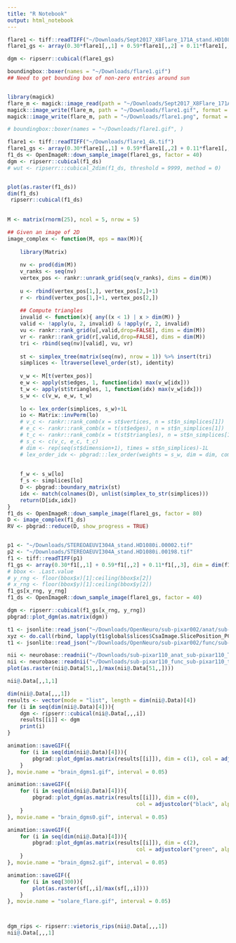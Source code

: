 ```yaml
---
title: "R Notebook"
output: html_notebook
---
```


```r
flare1 <- tiff::readTIFF("~/Downloads/Sept2017_X8Flare_171A_stand.HD1080i.00001.tif")
flare1_gs <- array(0.30*flare1[,,1] + 0.59*flare1[,,2] + 0.11*flare1[,,3], dim = dim(flare1)[1:2])

dgm <- ripserr::cubical(flare1_gs)

boundingbox::boxer(names = "~/Downloads/flare1.gif")
## Need to get bounding box of non-zero entries around sun


library(magick)
flare_m <- magick::image_read(path = "~/Downloads/Sept2017_X8Flare_171A_stand.HD1080i.00001.tif")
magick::image_write(flare_m, path = "~/Downloads/flare1.gif", format = "gif")
magick::image_write(flare_m, path = "~/Downloads/flare1.png", format = "png")

# boundingbox::boxer(names = "~/Downloads/flare1.gif", )
```

```r
flare1 <- tiff::readTIFF("~/Downloads/flare1_4k.tif")
flare1_gs <- array(0.30*flare1[,,1] + 0.59*flare1[,,2] + 0.11*flare1[,,3], dim = dim(flare1)[1:2])
f1_ds <- OpenImageR::down_sample_image(flare1_gs, factor = 40)
dgm <- ripserr::cubical(f1_ds)
# wut <- ripserr:::cubical_2dim(f1_ds, threshold = 9999, method = 0)


plot(as.raster(f1_ds))
dim(f1_ds)
 ripserr::cubical(f1_ds)
 
 
M <- matrix(rnorm(25), ncol = 5, nrow = 5)

## Given an image of 2D 
image_complex <- function(M, eps = max(M)){
	
	library(Matrix)
	
	nv <- prod(dim(M))
	v_ranks <- seq(nv)
	vertex_pos <- rankr::unrank_grid(seq(v_ranks), dims = dim(M))
	
	u <- rbind(vertex_pos[1,], vertex_pos[2,]+1)
	r <- rbind(vertex_pos[1,]+1, vertex_pos[2,])
	
	## Compute triangles
	invalid <- function(x){ any((x < 1) | x > dim(M)) }
	valid <- !apply(u, 2, invalid) & !apply(r, 2, invalid)
	vu <- rankr::rank_grid(u[,valid,drop=FALSE], dims = dim(M))
	vr <- rankr::rank_grid(r[,valid,drop=FALSE], dims = dim(M))
	tri <- rbind(seq(nv)[valid], vu, vr)
	
	st <- simplex_tree(matrix(seq(nv), nrow = 1)) %>% insert(tri)
	simplices <- ltraverse(level_order(st), identity)
	
	v_w <- M[t(vertex_pos)]
	e_w <- apply(st$edges, 1, function(idx) max(v_w[idx]))
	t_w <- apply(st$triangles, 1, function(idx) max(v_w[idx]))
	s_w <- c(v_w, e_w, t_w)
	
	lo <- lex_order(simplices, s_w)+1L
	io <- Matrix::invPerm(lo)
	# v_c <- rankr::rank_comb(x = st$vertices, n = st$n_simplices[1])
	# e_c <- rankr::rank_comb(x = t(st$edges), n = st$n_simplices[1])
	# t_c <- rankr::rank_comb(x = t(st$triangles), n = st$n_simplices[1])
	# s_c <- c(v_c, e_c, t_c)
	# dim <- rep(seq(st$dimension+1), times = st$n_simplices)-1L
	# lex_order_idx <- pbgrad:::lex_order(weights = s_w, dim = dim, combinadics = s_c, n = nv)
	
	
	f_w <- s_w[lo]
	f_s <- simplices[lo]
	D <- pbgrad::boundary_matrix(st)
	idx <- match(colnames(D), unlist(simplex_to_str(simplices)))
	return(D[idx,idx])
}
f1_ds <- OpenImageR::down_sample_image(flare1_gs, factor = 80)
D <- image_complex(f1_ds)
RV <- pbgrad::reduce(D, show_progress = TRUE)



```

```r
p1 <- "~/Downloads/STEREOAEUVI304A_stand.HD1080i.00002.tif"
p2 <- "~/Downloads/STEREOAEUVI304A_stand.HD1080i.00198.tif"
f1 <- tiff::readTIFF(p1)
f1_gs <- array(0.30*f1[,,1] + 0.59*f1[,,2] + 0.11*f1[,,3], dim = dim(f1)[1:2])
# bbox <- .Last.value
# y_rng <- floor(bbox$x)[1]:ceiling(bbox$x[2])
# x_rng <- floor(bbox$y)[1]:ceiling(bbox$y[2])
f1_gs[x_rng, y_rng]
f1_ds <- OpenImageR::down_sample_image(flare1_gs, factor = 40)

dgm <- ripserr::cubical(f1_gs[x_rng, y_rng])
pbgrad::plot_dgm(as.matrix(dgm))
```

```r
t1 <- jsonlite::read_json("~/Downloads/OpenNeuro/sub-pixar002/anat/sub-pixar002_T1w.json")
xyz <- do.call(rbind, lapply(t1$global$slices$CsaImage.SlicePosition_PCS, unlist))
t1 <- jsonlite::read_json("~/Downloads/OpenNeuro/sub-pixar002/func/sub-pixar002_task-pixar_bold.json")
```
```r
nii <- neurobase::readnii("~/Downloads/sub-pixar110_anat_sub-pixar110_T1w.nii.gz")
nii <- neurobase::readnii("~/Downloads/sub-pixar110_func_sub-pixar110_task-pixar_bold.nii.gz")
plot(as.raster(nii@.Data[51,,]/max(nii@.Data[51,,])))

nii@.Data[,,1,1]

dim(nii@.Data[,,,1])
results <- vector(mode = "list", length = dim(nii@.Data)[4])
for (i in seq(dim(nii@.Data)[4])){
	dgm <- ripserr::cubical(nii@.Data[,,,i])
	results[[i]] <- dgm
	print(i)
}

animation::saveGIF({
	for (i in seq(dim(nii@.Data)[4])){
		pbgrad::plot_dgm(as.matrix(results[[i]]), dim = c(1), col = adjustcolor("red", alpha.f = 0.35), pch = 20)
	}
}, movie.name = "brain_dgms1.gif", interval = 0.05)

animation::saveGIF({
	for (i in seq(dim(nii@.Data)[4])){
		pbgrad::plot_dgm(as.matrix(results[[i]]), dim = c(0), 
										 col = adjustcolor("black", alpha.f = 0.35), pch = 20)
	}
}, movie.name = "brain_dgms0.gif", interval = 0.05)

animation::saveGIF({
	for (i in seq(dim(nii@.Data)[4])){
		pbgrad::plot_dgm(as.matrix(results[[i]]), dim = c(2), 
										 col = adjustcolor("green", alpha.f = 0.35), pch = 20)
	}
}, movie.name = "brain_dgms2.gif", interval = 0.05)

animation::saveGIF({
	for (i in seq(300)){
		plot(as.raster(sf[,,i]/max(sf[,,i])))
	}
}, movie.name = "solare_flare.gif", interval = 0.05)



dgm_rips <- ripserr::vietoris_rips(nii@.Data[,,,1])
nii@.Data[,,,1]
```

